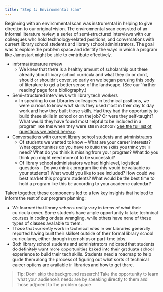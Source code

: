 ```yaml
---
title: "Step 1: Environmental Scan"
---
```


Beginning with an environmental scan was instrumental in helping to give direction to our original vision. The environmental scan consisted of an informal literature review, a series of semi-structured interviews with our colleagues who hold technology-related positions, and conversations with current library school students and library school administrators. The goal was to explore the problem space and identify the ways in which a program like Jumpstart might be able to contribute effectively.

- Informal literature review
  + We knew that there is a healthy amount of scholarship out there already about library school curricula and what they do or don’t, should or shouldn’t cover, so early on we began perusing this body of literature to get a better sense of the landscape. (See our ‘further reading’ page for a bibliography.) 
- Semi-structured interviews with library tech workers
  + In speaking to our Libraries colleagues in technical positions, we were curious to know what skills they used most in their day to day work and how they built those skills. Had they had the opportunity to build these skills in school or on the job? Or were they self-taught? What would they have found most helpful to be included in a program like this when they were still in school? [See the full list of questions we asked here>>](https://docs.google.com/document/d/1NrxnlUaA4fASYaHpN1AoJSGMtQjCB_V5kMa_7NERwFE/edit?usp=sharing).  
- Conversations with current library school students and administrators
  + Of students we wanted to know -- What are your career interests? What opportunities do you have to build the skills you think you’ll need? What do you think is missing from your program? What do you think you might need more of to be successful?
  + Of library school administrators we had high level, logistical questions -- Do you think a program like this would be valuable to your students? What would you like to see included? How could we best market this program students? What would be the best time to hold a program like this be according to your academic calendar? 

Taken together, these components led to a few key insights that helped to inform the rest of our program planning: 

- We learned that library schools really vary in terms of what their curricula cover. Some students have ample opportunity to take technical courses in coding or data wrangling, while others have none of these types of classes available to them. 
- Those that currently work in technical roles in our Libraries generally reported having built their skillset outside of their formal library school curriculums, either through internships or part-time jobs. 
- Both library school students and administrators indicated that students do definitely want more opportunities baked into their graduate school experience to build their tech skills. Students need a roadmap to help guide them along the process of figuring out what sorts of technical career options are available in libraries and how to get there. 

> Tip: Don’t skip the background research! Take the opportunity to learn what your audience's needs are by speaking directly to them and those adjacent to the problem space.


